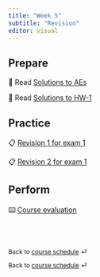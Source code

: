 ```yaml
---
title: "Week 5"
subtitle: "Revision"
editor: visual
---
```


## Prepare

📖 Read [Solutions to AEs](https://canvas.upenn.edu/courses/1680632/files)

📖 Read [Solutions to HW-1](https://canvas.upenn.edu/courses/1680632/files)

## Practice

📋 [Revision 1 for exam 1](/ae/ae-6.html)

📋 [Revision 2 for exam 1](/ae/ae-7.html)

## Perform

⌨️ [Course evaluation](https://docs.google.com/forms/d/e/1FAIpQLSfVAetsQsepJRd_OOK3kfF_Mv9iibSeLRB2miV27asn2uTRmw/viewform)

<br><br>

::: {style="font-size: 0.875em;"}
Back to [course schedule](/ "Course schedule") ⏎
:::

::: {style="font-size: 0.875em;"}
Back to [course schedule](/ "Course schedule") ⏎
:::
